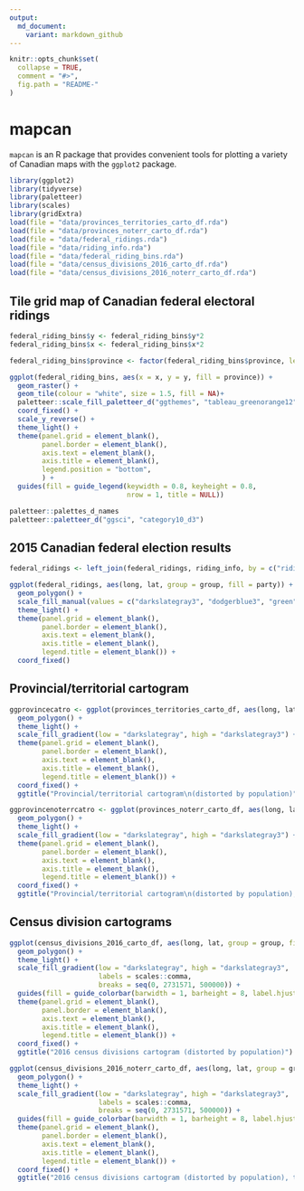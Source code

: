 ```yaml
---
output:
  md_document:
    variant: markdown_github
---
```


<!-- README.md is generated from README.Rmd. Please edit that file -->

```r
knitr::opts_chunk$set(
  collapse = TRUE,
  comment = "#>",
  fig.path = "README-"
)
```

# mapcan

`mapcan` is an R package that provides convenient tools for plotting a variety of Canadian maps with the `ggplot2` package. 

```r
library(ggplot2)
library(tidyverse)
library(paletteer)
library(scales)
library(gridExtra)
load(file = "data/provinces_territories_carto_df.rda")
load(file = "data/provinces_noterr_carto_df.rda")
load(file = "data/federal_ridings.rda")
load(file = "data/riding_info.rda")
load(file = "data/federal_riding_bins.rda")
load(file = "data/census_divisions_2016_carto_df.rda")
load(file = "data/census_divisions_2016_noterr_carto_df.rda")
```


## Tile grid map of Canadian federal electoral ridings

```r
federal_riding_bins$y <- federal_riding_bins$y*2
federal_riding_bins$x <- federal_riding_bins$x*2

federal_riding_bins$province <- factor(federal_riding_bins$province, levels = c("BC", "AB", "SK", "MB", "ON", "QC", "NL", "NB", "PE", "NS"))

ggplot(federal_riding_bins, aes(x = x, y = y, fill = province)) +
  geom_raster() +
  geom_tile(colour = "white", size = 1.5, fill = NA)+
  paletteer::scale_fill_paletteer_d("ggthemes", "tableau_greenorange12") +
  coord_fixed() +
  scale_y_reverse() +
  theme_light() +
  theme(panel.grid = element_blank(),
        panel.border = element_blank(),
        axis.text = element_blank(), 
        axis.title = element_blank(),
        legend.position = "bottom",
        ) +
  guides(fill = guide_legend(keywidth = 0.8, keyheight = 0.8,
                             nrow = 1, title = NULL))
```

```r
paletteer::palettes_d_names
paletteer::paletteer_d("ggsci", "category10_d3")
```
## 2015 Canadian federal election results

```r
federal_ridings <- left_join(federal_ridings, riding_info, by = c("riding_code" = "riding_code"))

ggplot(federal_ridings, aes(long, lat, group = group, fill = party)) +
  geom_polygon() +
  scale_fill_manual(values = c("darkslategray3", "dodgerblue3", "green", "firebrick1", "darkorange1")) +
  theme_light() +
  theme(panel.grid = element_blank(),
        panel.border = element_blank(),
        axis.text = element_blank(), 
        axis.title = element_blank(),
        legend.title = element_blank()) +
  coord_fixed()
```



## Provincial/territorial cartogram

```r
ggprovincecatro <- ggplot(provinces_territories_carto_df, aes(long, lat, group = group, fill = population)) +
  geom_polygon() +
  theme_light() +
  scale_fill_gradient(low = "darkslategray", high = "darkslategray3") + 
  theme(panel.grid = element_blank(),
        panel.border = element_blank(),
        axis.text = element_blank(), 
        axis.title = element_blank(),
        legend.title = element_blank()) +
  coord_fixed() +
  ggtitle("Provincial/territorial cartogram\n(distorted by population)")

ggprovincenoterrcatro <- ggplot(provinces_noterr_carto_df, aes(long, lat, group = group, fill = population)) +
  geom_polygon() +
  theme_light() +
  scale_fill_gradient(low = "darkslategray", high = "darkslategray3") + 
  theme(panel.grid = element_blank(),
        panel.border = element_blank(),
        axis.text = element_blank(), 
        axis.title = element_blank(),
        legend.title = element_blank()) +
  coord_fixed() +
  ggtitle("Provincial/territorial cartogram\n(distorted by population),\nterritories excluded")

```
## Census division cartograms
```r
ggplot(census_divisions_2016_carto_df, aes(long, lat, group = group, fill = population_2016)) +
  geom_polygon() +
  theme_light() +
  scale_fill_gradient(low = "darkslategray", high = "darkslategray3", 
                      labels = scales::comma,
                      breaks = seq(0, 2731571, 500000)) + 
  guides(fill = guide_colorbar(barwidth = 1, barheight = 8, label.hjust = 1.2)) +
  theme(panel.grid = element_blank(),
        panel.border = element_blank(),
        axis.text = element_blank(), 
        axis.title = element_blank(),
        legend.title = element_blank()) +
  coord_fixed() +
  ggtitle("2016 census divisions cartogram (distorted by population)") 

ggplot(census_divisions_2016_noterr_carto_df, aes(long, lat, group = group, fill = population_2016)) +
  geom_polygon() +
  theme_light() +
  scale_fill_gradient(low = "darkslategray", high = "darkslategray3", 
                      labels = scales::comma,
                      breaks = seq(0, 2731571, 500000)) + 
  guides(fill = guide_colorbar(barwidth = 1, barheight = 8, label.hjust = 1.2)) +
  theme(panel.grid = element_blank(),
        panel.border = element_blank(),
        axis.text = element_blank(), 
        axis.title = element_blank(),
        legend.title = element_blank()) +
  coord_fixed() +
  ggtitle("2016 census divisions cartogram (distorted by population), territories excluded") 
```

